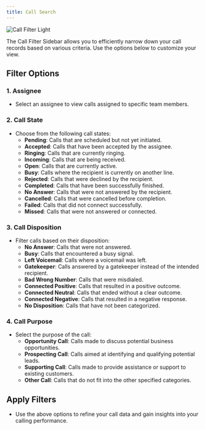 ```yaml
---
title: Call Search
---
```


<img
  className="block rounded-2xl shadow-lg"
  src="/images/call-search-001.png"
  alt="Call Filter Light"
/>

The Call Filter Sidebar allows you to efficiently narrow down your call records based on various criteria. Use the options below to customize your view.

## Filter Options

### 1. Assignee

- Select an assignee to view calls assigned to specific team members.

### 2. Call State

- Choose from the following call states:
  - **Pending**: Calls that are scheduled but not yet initiated.
  - **Accepted**: Calls that have been accepted by the assignee.
  - **Ringing**: Calls that are currently ringing.
  - **Incoming**: Calls that are being received.
  - **Open**: Calls that are currently active.
  - **Busy**: Calls where the recipient is currently on another line.
  - **Rejected**: Calls that were declined by the recipient.
  - **Completed**: Calls that have been successfully finished.
  - **No Answer**: Calls that were not answered by the recipient.
  - **Cancelled**: Calls that were cancelled before completion.
  - **Failed**: Calls that did not connect successfully.
  - **Missed**: Calls that were not answered or connected.

### 3. Call Disposition

- Filter calls based on their disposition:
  - **No Answer**: Calls that were not answered.
  - **Busy**: Calls that encountered a busy signal.
  - **Left Voicemail**: Calls where a voicemail was left.
  - **Gatekeeper**: Calls answered by a gatekeeper instead of the intended recipient.
  - **Bad Wrong Number**: Calls that were misdialed.
  - **Connected Positive**: Calls that resulted in a positive outcome.
  - **Connected Neutral**: Calls that ended without a clear outcome.
  - **Connected Negative**: Calls that resulted in a negative response.
  - **No Disposition**: Calls that have not been categorized.

### 4. Call Purpose

- Select the purpose of the call:
  - **Opportunity Call**: Calls made to discuss potential business opportunities.
  - **Prospecting Call**: Calls aimed at identifying and qualifying potential leads.
  - **Supporting Call**: Calls made to provide assistance or support to existing customers.
  - **Other Call**: Calls that do not fit into the other specified categories.

## Apply Filters

- Use the above options to refine your call data and gain insights into your calling performance.
